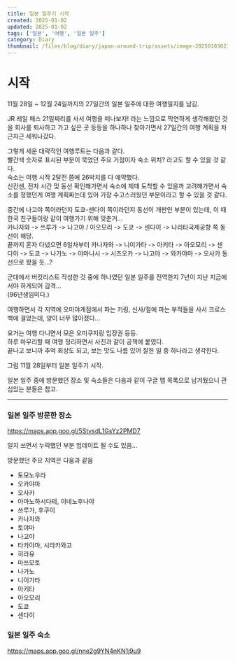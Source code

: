 ```yaml
---  
title: 일본 일주기 시작  
created: 2025-01-02  
updated: 2025-01-02  
tags: ['일본', '여행', '일본 일주']  
category: Diary  
thumbnail: /files/blog/diary/japan-around-trip/assets/image-20250103023827664.png  
---  
```

  
  
  
  
# 시작  
  
11월 28일 ~ 12월 24일까지의 27일간의 일본 일주에 대한 여행일지를 남김.  
  
JR 레일 패스 21일짜리를 사서 여행을 떠나보자! 라는 느낌으로 막연하게 생각해왔던 것을 회사를 퇴사하고 가고 싶은 곳 등등을 하나하나 찾아가면서 27일간의 여행 계획을 차근차근 세워나갔다.  
  
그렇게 세운 대략적인 여행루트는 다음과 같다.  
빨간색 숫자로 표시된 부분이 묵었던 주요 거점이자 숙소 위치? 라고도 할 수 있을 것 같다.  
숙소는 여행 시작 2달전 쯤에 26박치를 다 예약했다.  
신칸센, 전차 시간 및 동선 확인해가면서 숙소에 제때 도착할 수 있을까 고려해가면서 숙소를 정했던게 여행 계획짜는데 있어 가장 수고스러웠던 부분이라고 할 수 있을 것 같다.  
  
중간에 나고야 쪽이라던지 도쿄-센다이 쪽이라던지 동선이 개판인 부분이 있는데, 이 때 한국 친구들이랑 같이 여행가기 위해 맞춘거...  
카나자와 -> 쓰루가 -> 나고야 / 아오모리 -> 도쿄 -> 센다이 -> 나리타국제공항 쪽 동선이 해당.  
끝까지 혼자 다녔으면 6일차부터 카나자와 -> 니이가타 -> 아키타 -> 아오모리 -> 센다이 -> 도쿄 -> 나가노 -> 야마나시 -> 시즈오카 -> 나고야 -> 와카야마 -> 오사카 동선으로 짰을 듯...?  
  
<ImageLoader src="/files/blog/diary/japan-around-trip/assets/image-20250103023827664.png" alt="image-20250103023827664" />  
  
군대에서 버킷리스트 작성한 것 중에 하나였던 일본 일주를 전역한지 7년이 지난 지금에서야 하게되어 감격…  
(96년생임미다.)  
  
여행하면서 각 지역에 오미야게점에서 파는 키링, 신사/절에 파는 부적들을 사서 크로스백에 걸었는데, 양이 너무 많아졌다...  
  
<ImageLoader src="/files/blog/diary/japan-around-trip/assets/image-20250106011733489.png" alt="image-20250106011733489" />  
  
요거는 여행 다니면서 모은 오미쿠지랑 입장권 등등.  
하루 마무리할 때 여행 정리하면서 사진과 같이 공책에 붙였다.  
끝나고 보니까 추억 회상도 되고, 보는 맛도 나름 있어 잘한 일 중 하나라고 생각한다.  
  
<ImageLoader src="/files/blog/diary/japan-around-trip/assets/image-20250106011724165.png" alt="image-20250106011724165" />  
  
그럼 11월 28일부터 일본 일주기 시작.  
  
일본 일주 중에 방문했던 장소 및 숙소들은 다음과 같이 구글 맵 목록으로 남겨뒀으니 관심있는 분들은 참고.  
  
  
---  
  
### 일본 일주 방문한 장소  
  
https://maps.app.goo.gl/5StvsdL1GsYz2PMD7  
  
일지 쓰면서 누락했던 부분 업데이트 될 수도 있음...  
  
방문했던 주요 지역은 다음과 같음  
  
- 토모노우라  
- 오카야마  
- 오사카  
- 아마노하시다테, 이네노후나야  
- 쓰루가, 후쿠이  
- 카나자와  
- 토야마  
- 나고야  
- 타카야마, 시라카와고  
- 히라유  
- 마쓰모토  
- 나가노  
- 니이가타  
- 아키타  
- 아오모리  
- 도쿄  
- 센다이  
  
### 일본 일주 숙소  
  
https://maps.app.goo.gl/nne2g9YN4nKN1j9u9  
  